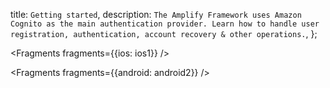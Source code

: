   title: `Getting started`,
  description: `The Amplify Framework uses Amazon Cognito as the main authentication provider. Learn how to handle user registration, authentication, account recovery & other operations.`,
};


<Fragments fragments={{ios: ios1}} />


<Fragments fragments={{android: android2}} />